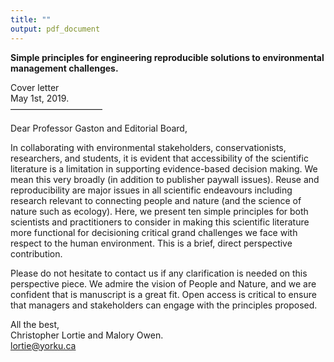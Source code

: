```yaml
---
title: ""
output: pdf_document
---
```

**Simple principles for engineering reproducible solutions to environmental management challenges.**  



Cover letter  
May 1st, 2019.  
--------------------------------

Dear Professor Gaston and Editorial Board,

In collaborating with environmental stakeholders, conservationists, researchers, and students, it is evident that accessibility of the scientific literature is a limitation in supporting evidence-based decision making. We mean this very broadly (in addition to publisher paywall issues). Reuse and reproducibility are major issues in all scientific endeavours including research relevant to connecting people and nature (and the science of nature such as ecology). Here, we present ten simple principles for both scientists and practitioners to consider in making this scientific literature more functional for decisioning critical grand challenges we face with respect to the human environment. This is a brief, direct perspective contribution.

Please do not hesitate to contact us if any clarification is needed on this perspective piece. We admire the vision of People and Nature, and we are confident that is manuscript is a great fit. Open access is critical to ensure that managers and stakeholders can engage with the principles proposed.  


All the best,  
Christopher Lortie and Malory Owen.  
<lortie@yorku.ca>  



